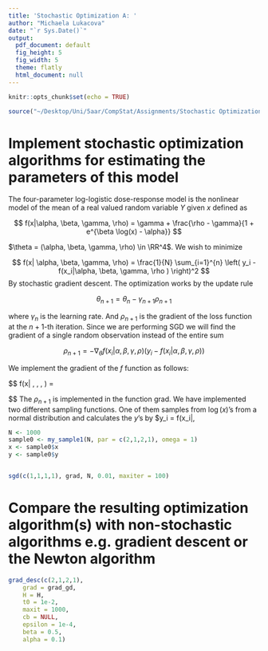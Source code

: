 ```yaml
---
title: 'Stochastic Optimization A: '
author: "Michaela Lukacova"
date: "`r Sys.Date()`"
output:
  pdf_document: default
  fig_height: 5
  fig_width: 5
  theme: flatly
  html_document: null
---
```


```r
knitr::opts_chunk$set(echo = TRUE)
```

```r
source("~/Desktop/Uni/5aar/CompStat/Assignments/Stochastic Optimization/SO_source.R")
```

# Implement stochastic optimization algorithms for estimating the parameters of this model

The four-parameter log-logistic dose-response model is the nonlinear model of the mean of a real valued random variable $Y$ given $x$ defined as

$$
f(x|\alpha, \beta, \gamma, \rho) = \gamma + \frac{\rho - \gamma}{1 + e^{\beta \log(x) - \alpha}}
$$

$\theta = (\alpha, \beta, \gamma, \rho) \in \RR^4$. We wish to minimize

$$
f(x| \alpha, \beta, \gamma, \rho) = \frac{1}{N} \sum_{i=1}^{n} \left( y_i -  f(x_i|\alpha, \beta, \gamma, \rho ) \right)^2 
$$
By stochastic gradient descent. The optimization works by the update rule

$$\theta_{n+1} = \theta_n - \gamma_{n+1} \rho_{n+1}$$

where $\gamma_n$ is the learning rate. And $\rho_{n+1}$ is the gradient of the loss function at the $n+1$-th iteration. Since we are performing SGD we will find the gradient of a single random observation instead of the entire sum

$$
\rho_{n+1} = -\nabla_{\theta} f(x_i| \alpha, \beta, \gamma, \rho) (y_i - f(x_i| \alpha, \beta, \gamma, \rho))
$$

We implement the gradient of the $f$ function as follows:

$$
\nabla f(x| \alpha, \beta, \gamma, \rho) = \begin{pmatrix} \frac{\rho- \gamma}{(1 + e^{\beta \log(x) - \alpha})^2} e^{\beta \log(x) - \alpha} \\
- \frac{\log(x) (\rho - \gamma)}{(1 + e^{\beta \log(x) - \alpha})^2} e^{\beta \log(x) - \alpha} \\
1 - \frac{1}{1 + e^{\beta \log(x) - \alpha}} \\ \frac{1}{1 + e^{\beta \log(x) - \alpha}} \end{pmatrix}

$$
The $\rho_{n+1}$ is implemented in the function grad. We have implemented two different sampling functions. One of them samples from $\log(x)$'s from a normal distribution and calculates the $y$'s by $y_i = f(x_i|\alpha, \b)

```r
N <- 1000
sample0 <- my_sample1(N, par = c(2,1,2,1), omega = 1)
x <- sample0$x
y <- sample0$y


sgd(c(1,1,1,1), grad, N, 0.01, maxiter = 100) 


```

# Compare the resulting optimization algorithm(s) with non-stochastic algorithms e.g. gradient descent or the Newton algorithm


```r
grad_desc(c(2,1,2,1),
    grad = grad_gd,
    H = H,
    t0 = 1e-2,
    maxit = 1000,
    cb = NULL,
    epsilon = 1e-4,
    beta = 0.5,
    alpha = 0.1)
```


